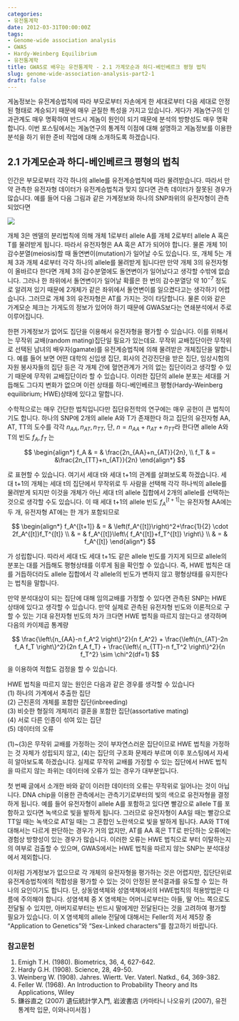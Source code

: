 ```yaml
---
categories:
- 유전통계학
date: 2012-03-31T00:00:00Z
tags:
- Genome-wide association analysis
- GWAS
- Hardy-Weinberg Equilibrium
- 유전통계학
title: GWAS로 배우는 유전통계학 - 2.1 가계모순과 하디-베인베르크 평형 법칙
slug: genome-wide-association-analysis-part2-1
draft: false
---
```


게놈정보는 유전계승법칙에 따라 부모로부터 자손에게 한 세대로부터 다음 세대로 안정된 형태로 계승되기 때문에 매우 균질한 특성을 가지고 있습니다. 게다가 게놈연구의 인과관계도 매우 명확하여 반드시 게놈이 원인이 되기 때문에 분석의 방향성도 매우 명확합니다. 이번 포스팅에서는 게놈연구의 통계적 이점에 대해 설명하고 게놈정보를 이용한 분석을 하기 위한 준비 작업에 대해 소개하도록 하겠습니다.

## 2.1 가계모순과 하디-베인베르크 평형의 법칙

인간은 부모로부터 각각 하나의 allele를 유전계승법칙에 따라 물려받습니다. 따라서 만약 관측한 유전자형 데이터가 유전계승법칙과 맞지 않다면 관측 데이터가 잘못된 경우가 많습니다. 예를 들어 다음 그림과 같은 가계정보와 하나의 SNP좌위의 유전자형이 관측되었다면  
  
![](/images/2012-03-31-fig1.png)

개체 3은 멘델의 분리법칙에 의해 개체 1로부터 allele A를 개체 2로부터 allele A 혹은 T를 물려받게 됩니다. 따라서 유전자형은 AA 혹은 AT가 되어야 합니다. 물론 개체 1이 감수분열(meiosis)할 때 돌연변이(mutation)가 일어날 수도 있습니다. 또, 개체 5는 개체 3과 개체 4로부터 각각 하나의 allele를 물려받게 됩니다만 만약 개체 3의 유전자형이 올바르다 한다면 개체 3의 감수분열에도 돌연변이가 일어났다고 생각할 수밖에 없습니다. 그러나 한 좌위에서 돌연변이가 일어날 확률은 한 번의 감수분열당 약 $10^{-7}$ 정도로 알려져 있기 때문에 2개체가 같은 좌위에서 돌연변이를 일으켰다고는 생각하기 어렵습니다. 그러므로 개체 3의 유전자형은 AT를 가지는 것이 타당합니다. 물론 이와 같은 가계모순 체크는 가게도의 정보가 있어야 하기 때문에 GWAS보다는 연쇄분석에서 주로 이루어집니다.

한편 가계정보가 없어도 집단을 이용해서 유전자형을 평가할 수 있습니다. 이를 위해서는 무작위 교배(random mating)집단일 필요가 있는데요. 무작위 교배집단이란 무작위로 선택된 남녀의 배우자(gamate)를 유전계승법칙에 의해 물려받은 개체집단을 말합니다. 예를 들어 보면 어떤 대학의 신입생 집단, 회사의 건강진단을 받은 집단, 임상시험의 자원 봉사자들의 집단 등은 각 개체 간에 혈연관계가 거의 없는 집단이라고 생각할 수 있기 때문에 무작위 교배집단이라 할 수 있습니다. 이러한 집단의 allele 분포는 세대를 거듭해도 그다지 변화가 없으며 이런 상태를 하디-베인베르크 평형(Hardy-Weinberg equilibrium; HWE)상태에 있다고 말합니다.

수학적으로는 매우 간단한 법칙입니다만 집단유전학의 연구에는 매우 공헌이 큰 법칙이기도 합니다. 하나의 SNP에 2개의 allele A와 T가 존재한다 하고 집단의 유전자형 AA, AT, TT의 도수를 각각 $n_{AA}, n_{AT}, n_{TT}$, 단, $n=n_{AA} + n_{AT} + n_{TT}$라 한다면 allele A와 T의 빈도 $f_A, f_T$ 는  

$$
\begin{align*}  
f_A & = & \frac{2n_{AA}+n_{AT}}{2n}, \\  
f_T & = &\frac{2n_{TT}+n_{AT}}{2n}  
\end{align*}  
$$

로 표현할 수 있습니다. 여기서 세대 t와 세대 t+1의 관계를 살펴보도록 하겠습니다. 세대 t+1의 개체는 세대 t의 집단에서 무작위로 두 사람을 선택해 각각 하나씩의 allele를 물려받게 되지만 이것을 개체가 아닌 세대 t의 allele 집합에서 2개의 allele를 선택하는 것으로 생각할 수도 있습니다. 이 때 세대 t+1의 allele 빈도 $f_A^{[t+1]}$는 유전자형 AA에는 두 개, 유전자형 AT에는 한 개가 포함되므로  

$$
\begin{align*}  
f_A^{[t+1]} & = & \left(f_A^{[t]}\right)^2+\frac{1}{2} \cdot 2f_A^{[t]}f_T^{[t]} \\  
& = & f_A^{[t]}\left\{ f_A^{[t]}+f_T^{[t]} \right\} \\  
& = & f_A^{[t]}  
\end{align*}  
$$

가 성립합니다. 따라서 세대 t도 세대 t+1도 같은 allele 빈도를 가지게 되므로 allele의 분포는 대를 거듭해도 평형상태를 이루게 됨을 확인할 수 있습니다. 즉, HWE 법칙은 대를 거듭하더라도 allele 집합에서 각 allele의 빈도가 변하지 않고 평형상태를 유지한다는 법칙을 말합니다.

만약 분석대상이 되는 집단에 대해 임의교배를 가정할 수 있다면 관측된 SNP는 HWE 상태에 있다고 생각할 수 있습니다. 만약 실제로 관측된 유전자형 빈도와 이론적으로 구할 수 있는 기대 유전자형 빈도의 차가 크다면 HWE 법칙을 따르지 않는다고 생각하며 다음의 카이제곱 통계량  

$$  
\frac{\left\{n_{AA}-n f_A^2 \right\}^2}{n f_A^2} +  
\frac{\left\{n_{AT}-2n f_A f_T \right\}^2}{2n f_A f_T} +  
\frac{\left\{ n_{TT}-n f_T^2 \right\}^2}{n f_T^2} \sim \chi^2(df=1)  
$$  

을 이용하여 적합도 검정을 할 수 있습니다.

HWE 법칙을 따르지 않는 원인은 다음과 같은 경우를 생각할 수 있습니다  
(1) 하나의 가계에서 추출한 집단  
(2) 근친혼의 개체를 포함한 집단(inbreeding)  
(3) 비슷한 형질의 개체끼리 결혼을 포함한 집단(assortative mating)  
(4) 서로 다른 인종이 섞여 있는 집단  
(5) 데이터의 오류

(1)~(3)은 무작위 교배를 가정하는 것이 부자연스러운 집단이므로 HWE 법칙을 가정하는 것 자체가 성립되지 않고, (4)는 집단의 구조화 문제라 부르며 이후 포스팅에서 자세히 알아보도록 하겠습니다. 실제로 무작위 교배를 가정할 수 있는 집단에서 HWE 법칙을 따르지 않는 좌위는 데이터에 오류가 있는 경우가 대부분입니다.

첫 번째 글에서 소개한 바와 같이 이러한 데이터의 오류는 무작위로 일어나는 것이 아닙니다. DNA chip을 이용한 관측에서는 관측기기로부터의 빛의 색으로 유전자형을 결정하게 됩니다. 예를 들어 유전자형이 allele A를 포함하고 있다면 빨강으로 allele T를 포함하고 있다면 녹색으로 빛을 발하게 됩니다. 그러므로 유전자형이 AA일 때는 빨강으로 TT일 때는 녹색으로 AT일 때는 그 혼합인 노란색으로 빛을 발하게 됩니다. AA와 TT에 대해서는 다르게 판단하는 경우가 거의 없지만, AT를 AA 혹은 TT로 판단하는 오류에는 경험상 방향성이 있는 경우가 많습니다. 이러한 오류는 HWE 법칙으로 부터 이탈하는지의 여부로 검출할 수 있으며, GWAS에서는 HWE 법칙을 따르지 않는 SNP는 분석대상에서 제외합니다.

이처럼 가계정보가 없으므로 각 개체의 유전자형을 평가하는 것은 어렵지만, 집단단위로 유전계승법칙에의 적합성을 평가할 수 있는 것이 안정된 분석결과를 유도할 수 있는 하나의 요인이기도 합니다. 단, 상동염색체와 성염색체에서의 HWE법칙의 적용방법은 다름에 주의해야 합니다. 성염색체 중 X 염색체는 어머니로부터는 아들, 딸 어느 쪽으로도 전달될 수 있지만, 아버지로부터는 반드시 딸에게만 전달된다는 것을 고려하여 평가할 필요가 있습니다. 이 X 염색체의 allele 전달에 대해서는 Feller의 저서 제5장 중 &#8220;Application to Genetics&#8221;와 &#8220;Sex-Linked characters&#8221;를 참고하기 바랍니다.

### 참고문헌 

1.  Emigh T.H. (1980). Biometrics, 36, 4, 627-642. 
2.  Hardy G.H. (1908). Science, 28, 49-50.
3.  Weinberg W. (1908). Jahres. Wiertt. Ver. Vaterl. Natkd., 64, 369-382.
4.  Feller W. (1968). An Introduction to Probability Theory and Its Applications, Wiley
5.  鎌谷直之 (2007) 遺伝統計学入門, 岩波書店 (카마타니 나오유키 (2007), 유전통계학 입문, 이와나미서점 )
